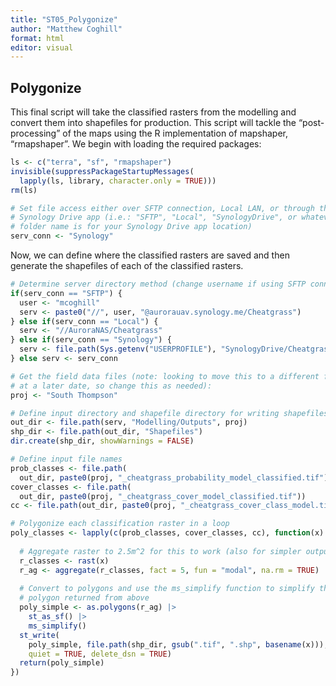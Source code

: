 ```yaml
---
title: "ST05_Polygonize"
author: "Matthew Coghill"
format: html
editor: visual
---
```


## Polygonize

This final script will take the classified rasters from the modelling and convert them into shapefiles for production. This script will tackle the "post-processing" of the maps using the R implementation of mapshaper, "rmapshaper". We begin with loading the required packages:

```r

ls <- c("terra", "sf", "rmapshaper")  
invisible(suppressPackageStartupMessages(   
  lapply(ls, library, character.only = TRUE))) 
rm(ls)  

# Set file access either over SFTP connection, Local LAN, or through the 
# Synology Drive app (i.e.: "SFTP", "Local", "SynologyDrive", or whatever the
# folder name is for your Synology Drive app location) 
serv_conn <- "Synology" 

```

Now, we can define where the classified rasters are saved and then generate the shapefiles of each of the classified rasters.

```r

# Determine server directory method (change username if using SFTP connection) 
if(serv_conn == "SFTP") {  
  user <- "mcoghill"   
  serv <- paste0("//", user, "@aurorauav.synology.me/Cheatgrass") 
} else if(serv_conn == "Local") { 
  serv <- "//AuroraNAS/Cheatgrass" 
} else if(serv_conn == "Synology") {  
  serv <- file.path(Sys.getenv("USERPROFILE"), "SynologyDrive/Cheatgrass") 
} else serv <- serv_conn  

# Get the field data files (note: looking to move this to a different folder 
# at a later date, so change this as needed): 
proj <- "South Thompson"  

# Define input directory and shapefile directory for writing shapefiles to
out_dir <- file.path(serv, "Modelling/Outputs", proj) 
shp_dir <- file.path(out_dir, "Shapefiles")
dir.create(shp_dir, showWarnings = FALSE)

# Define input file names
prob_classes <- file.path(
  out_dir, paste0(proj, "_cheatgrass_probability_model_classified.tif"))
cover_classes <- file.path(
  out_dir, paste0(proj, "_cheatgrass_cover_model_classified.tif"))
cc <- file.path(out_dir, paste0(proj, "_cheatgrass_cover_class_model.tif"))

# Polygonize each classification raster in a loop
poly_classes <- lapply(c(prob_classes, cover_classes, cc), function(x) {
  
  # Aggregate raster to 2.5m^2 for this to work (also for simpler output)
  r_classes <- rast(x)
  r_ag <- aggregate(r_classes, fact = 5, fun = "modal", na.rm = TRUE)
  
  # Convert to polygons and use the ms_simplify function to simplify the 
  # polygon returned from above
  poly_simple <- as.polygons(r_ag) |> 
    st_as_sf() |> 
    ms_simplify()
  st_write(
    poly_simple, file.path(shp_dir, gsub(".tif", ".shp", basename(x))),
    quiet = TRUE, delete_dsn = TRUE)
  return(poly_simple)
})



```
